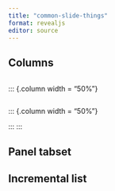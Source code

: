 ```yaml
---
title: "common-slide-things"
format: revealjs
editor: source
---
```


## Columns

::: columns
::: {.column width = "50%"}

:::
::: {.column width = "50%"}

::: 
:::

## Panel tabset

::: {.panel-tabset}

:::

## Incremental list
::: {.incremental}

:::